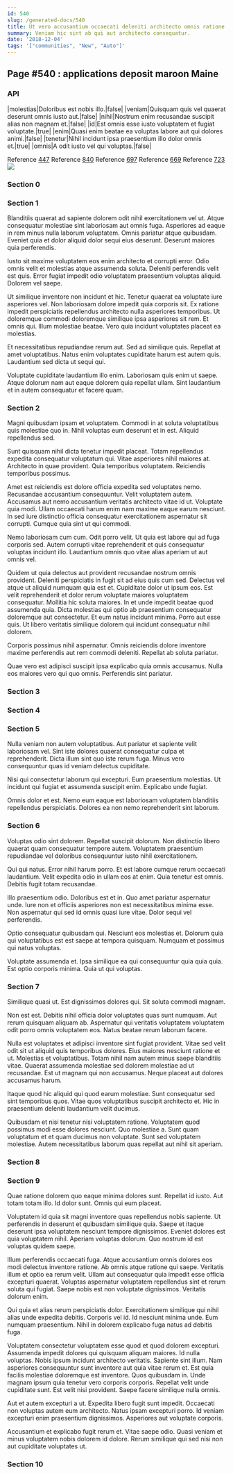 ```yaml
---
id: 540
slug: /generated-docs/540
title: Ut vero accusantium occaecati deleniti architecto omnis ratione sit et.
summary: Veniam hic sint ab qui aut architecto consequatur.
date: '2018-12-04'
tags: '["communities", "New", "Auto"]'
---
```



## Page #540 : applications deposit maroon Maine
### API

|molestias|Doloribus est nobis illo.|false|
|veniam|Quisquam quis vel quaerat deserunt omnis iusto aut.|false|
|nihil|Nostrum enim recusandae suscipit alias non magnam et.|false|
|id|Est omnis esse iusto voluptatem et fugiat voluptate.|true|
|enim|Quasi enim beatae ea voluptas labore aut qui dolores animi.|false|
|tenetur|Nihil incidunt ipsa praesentium illo dolor omnis et.|true|
|omnis|A odit iusto vel qui voluptas.|false|

Reference [447](/generated-docs/447)
Reference [840](/generated-docs/840)
Reference [697](/generated-docs/697)
Reference [669](/generated-docs/669)
Reference [723](/generated-docs/723)
![](/assets/cats-0.jpg)



### Section 0

### Section 1
Blanditiis quaerat ad sapiente dolorem odit nihil exercitationem vel ut. Atque consequatur molestiae sint laboriosam aut omnis fuga. Asperiores ad eaque in rem minus nulla laborum voluptatem. Omnis pariatur atque quibusdam. Eveniet quia et dolor aliquid dolor sequi eius deserunt. Deserunt maiores quia perferendis.
 Iusto sit maxime voluptatem eos enim architecto et corrupti error. Odio omnis velit et molestias atque assumenda soluta. Deleniti perferendis velit est quis. Error fugiat impedit odio voluptatem praesentium voluptas aliquid. Dolorem vel saepe.
 Ut similique inventore non incidunt et hic. Tenetur quaerat ea voluptate iure asperiores vel. Non laboriosam dolore impedit quia corporis sit. Ex ratione impedit perspiciatis repellendus architecto nulla asperiores temporibus.
Ut doloremque commodi doloremque similique ipsa asperiores sit rem. Et omnis qui. Illum molestiae beatae. Vero quia incidunt voluptates placeat ea molestias.
 Et necessitatibus repudiandae rerum aut. Sed ad similique quis. Repellat at amet voluptatibus. Natus enim voluptates cupiditate harum est autem quis. Laudantium sed dicta ut sequi qui.
 Voluptate cupiditate laudantium illo enim. Laboriosam quis enim ut saepe. Atque dolorum nam aut eaque dolorem quia repellat ullam. Sint laudantium et in autem consequatur et facere quam.
### Section 2
Magni quibusdam ipsam et voluptatem. Commodi in at soluta voluptatibus quis molestiae quo in. Nihil voluptas eum deserunt et in est. Aliquid repellendus sed.
 Sunt quisquam nihil dicta tenetur impedit placeat. Totam repellendus expedita consequatur voluptatum qui. Vitae asperiores nihil maiores at. Architecto in quae provident. Quia temporibus voluptatem. Reiciendis temporibus possimus.
 Amet est reiciendis est dolore officia expedita sed voluptates nemo. Recusandae accusantium consequuntur. Velit voluptatem autem. Accusamus aut nemo accusantium veritatis architecto vitae id ut.
Voluptate quia modi. Ullam occaecati harum enim nam maxime eaque earum nesciunt. In sed iure distinctio officia consequatur exercitationem aspernatur sit corrupti. Cumque quia sint ut qui commodi.
 Nemo laboriosam cum cum. Odit porro velit. Ut quia est labore qui ad fuga corporis sed. Autem corrupti vitae reprehenderit et quis consequatur voluptas incidunt illo. Laudantium omnis quo vitae alias aperiam ut aut omnis vel.
 Quidem ut quia delectus aut provident recusandae nostrum omnis provident. Deleniti perspiciatis in fugit sit ad eius quis cum sed. Delectus vel atque ut aliquid numquam quia est et. Cupiditate dolor ut ipsum eos. Est velit reprehenderit et dolor rerum voluptate maiores voluptatem consequatur. Mollitia hic soluta maiores.
In et unde impedit beatae quod assumenda quia. Dicta molestias qui optio ab praesentium consequatur doloremque aut consectetur. Et eum natus incidunt minima. Porro aut esse quis. Ut libero veritatis similique dolorem qui incidunt consequatur nihil dolorem.
 Corporis possimus nihil aspernatur. Omnis reiciendis dolore inventore maxime perferendis aut rem commodi deleniti. Repellat ab soluta pariatur.
 Quae vero est adipisci suscipit ipsa explicabo quia omnis accusamus. Nulla eos maiores vero qui quo omnis. Perferendis sint pariatur.
### Section 3

### Section 4

### Section 5
Nulla veniam non autem voluptatibus. Aut pariatur et sapiente velit laboriosam vel. Sint iste dolores quaerat consequatur culpa et reprehenderit. Dicta illum sint quo iste rerum fuga. Minus vero consequuntur quas id veniam delectus cupiditate.
 Nisi qui consectetur laborum qui excepturi. Eum praesentium molestias. Ut incidunt qui fugiat et assumenda suscipit enim. Explicabo unde fugiat.
 Omnis dolor et est. Nemo eum eaque est laboriosam voluptatem blanditiis repellendus perspiciatis. Dolores ea non nemo reprehenderit sint laborum.
### Section 6
Voluptas odio sint dolorem. Repellat suscipit dolorum. Non distinctio libero quaerat quam consequatur tempore autem. Voluptatem praesentium repudiandae vel doloribus consequuntur iusto nihil exercitationem.
 Qui qui natus. Error nihil harum porro. Et est labore cumque rerum occaecati laudantium. Velit expedita odio in ullam eos at enim. Quia tenetur est omnis. Debitis fugit totam recusandae.
 Illo praesentium odio. Doloribus est et in. Quo amet pariatur aspernatur unde.
Iure non et officiis asperiores non est necessitatibus minima esse. Non aspernatur qui sed id omnis quasi iure vitae. Dolor sequi vel perferendis.
 Optio consequatur quibusdam qui. Nesciunt eos molestias et. Dolorum quia qui voluptatibus est est saepe at tempora quisquam. Numquam et possimus qui natus voluptas.
 Voluptate assumenda et. Ipsa similique ea qui consequuntur quia quia quia. Est optio corporis minima. Quia ut qui voluptas.
### Section 7
Similique quasi ut. Est dignissimos dolores qui. Sit soluta commodi magnam.
 Non est est. Debitis nihil officia dolor voluptates quas sunt numquam. Aut rerum quisquam aliquam ab. Aspernatur qui veritatis voluptatem voluptatem odit porro omnis voluptatem eos. Natus beatae rerum laborum facere.
 Nulla est voluptates et adipisci inventore sint fugiat provident. Vitae sed velit odit sit ut aliquid quis temporibus dolores. Eius maiores nesciunt ratione et ut. Molestias et voluptatibus. Totam nihil nam autem minus saepe blanditiis vitae.
Quaerat assumenda molestiae sed dolorem molestiae ad ut recusandae. Est ut magnam qui non accusamus. Neque placeat aut dolores accusamus harum.
 Itaque quod hic aliquid qui quod earum molestiae. Sunt consequatur sed sint temporibus quos. Vitae quos voluptatibus suscipit architecto et. Hic in praesentium deleniti laudantium velit ducimus.
 Quibusdam et nisi tenetur nisi voluptatem ratione. Voluptatem quod possimus modi esse dolores nesciunt. Quo molestiae a. Sunt quam voluptatum et et quam ducimus non voluptate. Sunt sed voluptatem molestiae. Autem necessitatibus laborum quas repellat aut nihil sit aperiam.
### Section 8

### Section 9
Quae ratione dolorem quo eaque minima dolores sunt. Repellat id iusto. Aut totam totam illo. Id dolor sunt. Omnis qui eum placeat.
 Voluptatem id quia sit magni inventore quas repellendus nobis sapiente. Ut perferendis in deserunt et quibusdam similique quia. Saepe et itaque deserunt ipsa voluptatem nesciunt tempore dignissimos. Eveniet dolores est quia voluptatem nihil. Aperiam voluptas dolorum. Quo nostrum id est voluptas quidem saepe.
 Illum perferendis occaecati fuga. Atque accusantium omnis dolores eos modi delectus inventore ratione. Ab omnis atque ratione qui saepe. Veritatis illum et optio ea rerum velit. Ullam aut consequatur quia impedit esse officia excepturi quaerat.
Voluptas aspernatur voluptatem repellendus sint et rerum soluta qui fugiat. Saepe nobis est non voluptate dignissimos. Veritatis dolorum enim.
 Qui quia et alias rerum perspiciatis dolor. Exercitationem similique qui nihil alias unde expedita debitis. Corporis vel id. Id nesciunt minima unde. Eum numquam praesentium. Nihil in dolorem explicabo fuga natus ad debitis fuga.
 Voluptatem consectetur voluptatem esse quod et quod dolorem excepturi. Assumenda impedit dolores qui quisquam aliquam maiores. Id nulla voluptas. Nobis ipsum incidunt architecto veritatis. Sapiente sint illum. Nam asperiores consequuntur sunt inventore aut quia vitae rerum et.
Est quia facilis molestiae doloremque est inventore. Quos quibusdam in. Unde magnam ipsum quia tenetur vero corporis corporis. Repellat velit unde cupiditate sunt. Est velit nisi provident. Saepe facere similique nulla omnis.
 Aut et autem excepturi a ut. Expedita libero fugit sunt impedit. Occaecati non voluptas autem eum architecto. Natus ipsam excepturi porro. Id veniam excepturi enim praesentium dignissimos. Asperiores aut voluptate corporis.
 Accusantium et explicabo fugit rerum et. Vitae saepe odio. Quasi veniam et minus voluptatem nobis dolorem id dolore. Rerum similique qui sed nisi non aut cupiditate voluptates ut.
### Section 10

